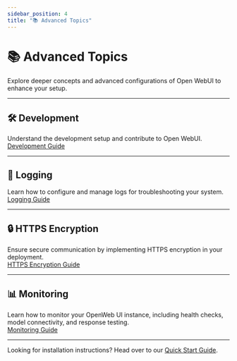 ```yaml
---
sidebar_position: 4
title: "📚 Advanced Topics"
---
```


# 📚 Advanced Topics

Explore deeper concepts and advanced configurations of Open WebUI to enhance your setup.

---

## 🛠️ Development
Understand the development setup and contribute to Open WebUI.  
[Development Guide](/getting-started/advanced-topics/development)

---

## 📝 Logging  
Learn how to configure and manage logs for troubleshooting your system.  
[Logging Guide](/getting-started/advanced-topics/logging)

---

## 🔒 HTTPS Encryption  
Ensure secure communication by implementing HTTPS encryption in your deployment.  
[HTTPS Encryption Guide](/getting-started/advanced-topics/https-encryption)

---

## 📊 Monitoring
Learn how to monitor your OpenWeb UI instance, including health checks, model connectivity, and response testing.  
[Monitoring Guide](/getting-started/advanced-topics/monitoring)

---

Looking for installation instructions? Head over to our [Quick Start Guide](/getting-started/quick-start).  
